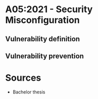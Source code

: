 # A05:2021 -  Security Misconfiguration

## Vulnerability definition

## Vulnerability prevention

# Sources
* Bachelor thesis
